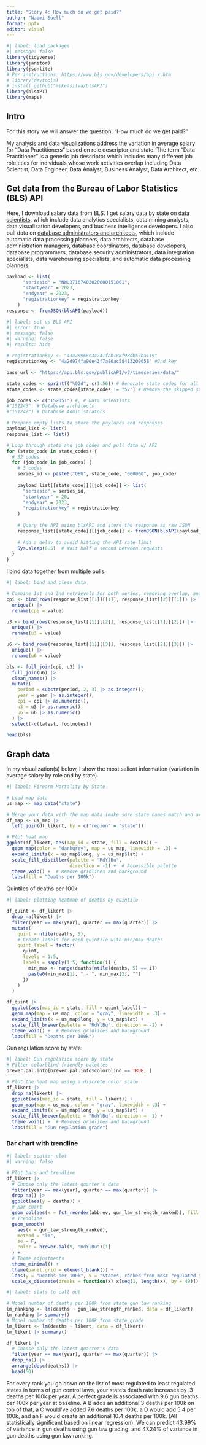 ```yaml
---
title: "Story 4: How much do we get paid?"
author: "Naomi Buell"
format: pptx
editor: visual
---
```


```r
#| label: load packages
#| message: false
library(tidyverse)
library(janitor)
library(jsonlite)
# Per instructions: https://www.bls.gov/developers/api_r.htm
# library(devtools)
# install_github("mikeasilva/blsAPI")
library(blsAPI)
library(maps)
```

## Intro

For this story we will answer the question, "How much do we get paid?"

My analysis and data visualizations address the variation in average salary for "Data Practitioners" based on role descriptor and state. The term "Data Practitioner" is a generic job descriptor which includes many different job role titles for individuals whose work activities overlap including Data Scientist, Data Engineer, Data Analyst, Business Analyst, Data Architect, etc.

## Get data from the Bureau of Labor Statistics (BLS) API

Here, I download salary data from BLS. I get salary data by state on [data scientists](https://www.bls.gov/ooh/math/data-scientists.htm), which include data analytics specialists, data mining analysts, data visualization developers, and business intelligence developers. I also pull data on [database administrators and architects](https://www.bls.gov/ooh/computer-and-information-technology/database-administrators.htm), which include automatic data processing planners, data architects, database administration managers, database coordinators, database developers, database programmers, database security administrators, data integration specialists, data warehousing specialists, and automatic data processing planners.

```r
payload <- list(
      "seriesid" = "NWU37167402020000151061",
      "startyear" = 2023,
      "endyear" = 2023,
      "registrationkey" = registrationkey
    )
response <- fromJSON(blsAPI(payload))
```

```r
#| label: set up BLS API
#| error: true
#| message: false
#| warning: false
#| results: hide

# registrationkey <- "43428968c34741fab188f98db57ba119"
registrationkey <- "4a2d974fa90e43f7a80ac58413209058" #2nd key

base_url <- "https://api.bls.gov/publicAPI/v2/timeseries/data/"

state_codes <- sprintf("%02d", c(1:56)) # Generate state codes for all states
state_codes <- state_codes[state_codes != "52"] # Remove the skipped state code 52 (which does not exist)

job_codes <- c("152051") #, # Data scientists
#"151243", # Database architects
#"151242") # Database Administrators

# Prepare empty lists to store the payloads and responses
payload_list <- list()
response_list <- list()

# Loop through state and job codes and pull data w/ API
for (state_code in state_codes) {
  # 52 codes
  for (job_code in job_codes) {
    # 3 codes
    series_id <- paste0("OEU", state_code, "000000", job_code)
    
    payload_list[[state_code]][[job_code]] <- list(
      "seriesid" = series_id,
      "startyear" = 20,
      "endyear" = 2023,
      "registrationkey" = registrationkey
    )
    
    # Query the API using blsAPI and store the response as raw JSON
    response_list[[state_code]][[job_code]] <- fromJSON(blsAPI(payload_list[[state_code]][[job_code]]))[["Results"]][["series"]][["data"]]
    
    # Add a delay to avoid hitting the API rate limit
    Sys.sleep(0.5)  # Wait half a second between requests
  }
}
```

I bind data together from multiple pulls.

```r
#| label: bind and clean data

# Combine 1st and 2nd retrievals for both series, removing overlap, and cleaning vars. 
cpi <- bind_rows(response_list[[1]][[1]], response_list[[2]][[1]]) |>
  unique() |>
  rename(cpi = value)

u3 <- bind_rows(response_list[[1]][[2]], response_list[[2]][[2]]) |>
  unique() |>
  rename(u3 = value)

u6 <- bind_rows(response_list[[1]][[3]], response_list[[2]][[3]]) |>
  unique() |>
  rename(u6 = value)

bls <- full_join(cpi, u3) |> 
  full_join(u6) |> 
  clean_names() |>
  mutate(
    period = substr(period, 2, 3) |> as.integer(),
    year = year |> as.integer(),
    cpi = cpi |> as.numeric(),
    u3 = u3 |> as.numeric(),
    u6 = u6 |> as.numeric()
  ) |>
  select(-c(latest, footnotes))

head(bls)
```

## Graph data

In my visualization(s) below, I show the most salient information (variation in average salary by role and by state).

```r
#| label: Firearm Mortality by State

# Load map data
us_map <- map_data("state")

# Merge your data with the map data (make sure state names match and are lowercase)
df_map <- us_map |> 
  left_join(df_likert, by = c("region" = "state"))

# Plot heat map
ggplot(df_likert, aes(map_id = state, fill = deaths)) +
  geom_map(color = "darkgrey", map = us_map, linewidth = .3) +
  expand_limits(x = us_map$long, y = us_map$lat) +
  scale_fill_distiller(palette = "RdYlBu",
                       direction = -1) +  # Accessible palette
  theme_void() +  # Remove gridlines and background
  labs(fill = "Deaths per 100k")
```

Quintiles of deaths per 100k:

```r
#| label: plotting heatmap of deaths by quintile

df_quint <- df_likert |>
  drop_na(likert) |>
  filter(year == max(year), quarter == max(quarter)) |>
  mutate(
    quint = ntile(deaths, 5),
    # Create labels for each quintile with min/max deaths
    quint_label = factor(
      quint,
      levels = 1:5,
      labels = sapply(1:5, function(i) {
        min_max <- range(deaths[ntile(deaths, 5) == i])
        paste0(min_max[1], " - ", min_max[2], "")
      })
    )
  )

df_quint |> 
  ggplot(aes(map_id = state, fill = quint_label)) +
  geom_map(map = us_map, color = "gray", linewidth = .3) +
  expand_limits(x = us_map$long, y = us_map$lat) +
  scale_fill_brewer(palette = "RdYlBu", direction = -1) +
  theme_void() +  # Removes gridlines and background
  labs(fill = "Deaths per 100k")

```

Gun regulation score by state:

```r
#| label: Gun regulation score by state
# Filter colorblind-friendly palettes
brewer.pal.info[brewer.pal.info$colorblind == TRUE, ]

# Plot the heat map using a discrete color scale
df_likert |> 
  drop_na(likert) |> 
  ggplot(aes(map_id = state, fill = likert)) +
  geom_map(map = us_map, color = "gray", linewidth = .3) +
  expand_limits(x = us_map$long, y = us_map$lat) +
  scale_fill_brewer(palette = "RdYlBu", direction = -1) +
  theme_void() +  # Removes gridlines and background
  labs(fill = "Gun regulation grade")
```

### Bar chart with trendline

```r
#| label: scatter plot
#| warning: false

# Plot bars and trendline
df_likert |>
  # Choose only the latest quarter's data
  filter(year == max(year), quarter == max(quarter)) |>
  drop_na() |>
  ggplot(aes(y = deaths)) +
  # Bar chart
  geom_col(aes(x = fct_reorder(abbrev, gun_law_strength_ranked)), fill = brewer.pal(9, "RdYlBu")[3]) +
  # Trendline
  geom_smooth(
    aes(x = gun_law_strength_ranked),
    method = "lm",
    se = F,
    color = brewer.pal(9, "RdYlBu")[1]
  ) +
  # Theme adjustments
  theme_minimal() +
  theme(panel.grid = element_blank()) +
  labs(y = "Deaths per 100k", x = "States, ranked from most regulated to least regulated") +
  scale_x_discrete(breaks = function(x) x[seq(1, length(x), by = 49)])  # Show every 5th state label
```

```r
#| label: stats to call out

# Model number of deaths per 100k from state gun law ranking
lm_ranking <- lm(deaths ~ gun_law_strength_ranked, data = df_likert) 
lm_ranking |> summary()
# Model number of deaths per 100k from state grade
lm_likert <- lm(deaths ~ likert, data = df_likert) 
lm_likert |> summary()

df_likert |>
  # Choose only the latest quarter's data
  filter(year == max(year), quarter == max(quarter)) |>
  drop_na() |>
  arrange(desc(deaths)) |> 
  head(50)
```

For every rank you go down on the list of most regulated to least regulated states in terms of gun control laws, your state's death rate increases by .3 deaths per 100k per year. A perfect grade is associated with 9.6 gun deaths per 100k per year at baseline. A B adds an additional 3 deaths per 100k on top of that, a C would've added 7.6 deaths per 100k, a D would add 5.4 per 100k, and an F would create an additional 10.4 deaths per 100k. (All statistically significant based on linear regression). We can predict 43.99% of variance in gun deaths using gun law grading, and 47.24% of variance in gun deaths using gun law ranking.
